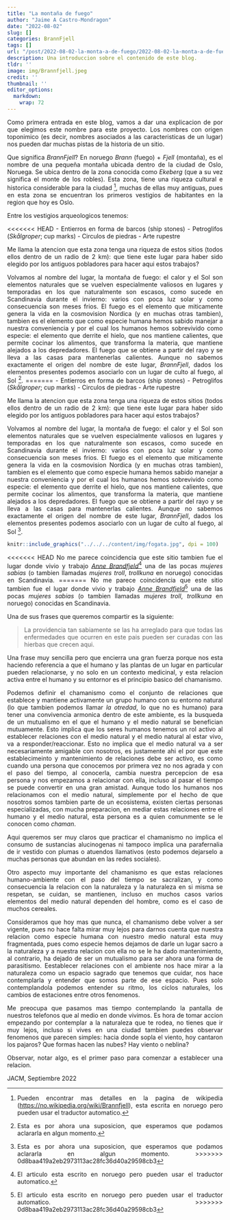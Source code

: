 ```yaml
---
title: "La montaña de fuego"
author: "Jaime A Castro-Mondragon"
date: "2022-08-02"
slug: []
categories: BrannFjell
tags: []
url: "/post/2022-08-02-la-monta-a-de-fuego/2022-08-02-la-monta-a-de-fuego"
description: Una introduccion sobre el contenido de este blog.
tldr: ''
image: img/Brannfjell.jpeg
credit: ''
thumbnail: ''
editor_options:
  markdown:
    wrap: 72
---
```


```{=html}
<style>
body {
  text-align: justify
}
</style>
```
<body style="text-align: justify;">

Como primera entrada en este blog, vamos a dar una explicacion de por
que elegimos este nombre para este proyecto. Los nombres con origen
toponimico (es decir, nombres asociados a las caracteristicas de un
lugar) nos pueden dar muchas pistas de la historia de un sitio.

Que significa *BrannFjell*? En noruego *Brann* (fuego) + *Fjell*
(montaña), es el nombre de una pequeña montaña ubicada dentro de la
ciudad de Oslo, Noruega. Se ubica dentro de la zona conocida como
*Ekeberg* (que a su vez significa el monte de los robles). Esta zona,
tiene una riqueza cultural e historica considerable para la ciudad [^1],
muchas de ellas muy antiguas, pues en esta zona se encuentran los
primeros vestigios de habitantes en la region que hoy es Oslo.

[^1]: Pueden encontrar mas detalles en la pagina de wikipedia
    (<https://no.wikipedia.org/wiki/Brannfjell>), esta escrita en
    noruego pero pueden usar el traductor automatico.

Entre los vestigios arqueologicos tenemos:

<<<<<<< HEAD
- Entierros en forma de barcos (ship stones)
- Petroglifos (*Skålgroper*; cup marks)
- Circulos de piedras
- Arte rupestre

Me llama la atencion que esta zona tenga una riqueza de estos sitios (todos ellos
dentro de un radio de 2 km): que tiene este lugar para haber sido elegido por los
antiguos pobladores para hacer aqui estos trabajos?

Volvamos al nombre del lugar, la montaña de fuego: el calor y el Sol son elementos
naturales que se vuelven especialmente valiosos en lugares y temporadas en los que
naturalmente son escasos, como sucede en Scandinavia durante el invierno: varios
con poca luz solar y como consecuencia son meses frios. El fuego es el elemento
que miticamente genera la vida en la cosmovision Nordica (y en muchas otras tambien),
tambien es el elemento que como especie humana hemos sabido manejar a nuestra 
conveniencia y por el cual los humanos hemos sobrevivido como especie: el elemento
que derrite el hielo, que nos mantiene calientes, que permite cocinar los alimentos, 
que transforma la materia, que mantiene alejados a los depredadores. El fuego que
se obtiene a partir del rayo y se lleva a las casas para mantenerlas calientes.
Aunque no sabemos exactamente el origen del nombre de este lugar, *BrannFjell*, 
dados los elementos presentes podemos asociarlo con un lugar de culto al fuego,
al Sol ^[Esta es por ahora una suposicion, que esperamos que podamos aclararla en algun momento.].
=======
-   Entierros en forma de barcos (ship stones)
-   Petroglifos (*Skålgroper*; cup marks)
-   Circulos de piedras
-   Arte rupestre

Me llama la atencion que esta zona tenga una riqueza de estos sitios
(todos ellos dentro de un radio de 2 km): que tiene este lugar para
haber sido elegido por los antiguos pobladores para hacer aqui estos
trabajos?

Volvamos al nombre del lugar, la montaña de fuego: el calor y el Sol son
elementos naturales que se vuelven especialmente valiosos en lugares y
temporadas en los que naturalmente son escasos, como sucede en
Scandinavia durante el invierno: varios con poca luz solar y como
consecuencia son meses frios. El fuego es el elemento que miticamente
genera la vida en la cosmovision Nordica (y en muchas otras tambien),
tambien es el elemento que como especie humana hemos sabido manejar a
nuestra conveniencia y por el cual los humanos hemos sobrevivido como
especie: el elemento que derrite el hielo, que nos mantiene calientes,
que permite cocinar los alimentos, que transforma la materia, que
mantiene alejados a los depredadores. El fuego que se obtiene a partir
del rayo y se lleva a las casas para mantenerlas calientes. Aunque no
sabemos exactamente el origen del nombre de este lugar, *BrannFjell*,
dados los elementos presentes podemos asociarlo con un lugar de culto al
fuego, al Sol [^2].

[^2]: Esta es por ahora una suposicion, que esperamos que podamos
    aclararla en algun momento.
>>>>>>> 0d8baa419a2eb2973113ac28fc36d40a29598cb3

```r
knitr::include_graphics("../../../content/img/fogata.jpg", dpi = 100)
```

<<<<<<< HEAD
No me parece coincidencia que este sitio tambien fue el lugar donde vivio y trabajo
[*Anne Brandfjeld*](https://no.wikipedia.org/wiki/Anne_Brandfjeld)^[El articulo esta escrito en noruego pero pueden usar el traductor automatico.] una de las pocas 
*mujeres sabias* (o tambien llamadas *mujeres troll*, *trollkuna* en noruego) conocidas
en Scandinavia. 
=======
No me parece coincidencia que este sitio tambien fue el lugar donde
vivio y trabajo [*Anne
Brandfjeld*](https://no.wikipedia.org/wiki/Anne_Brandfjeld)[^3] una de
las pocas *mujeres sabias* (o tambien llamadas *mujeres troll*,
*trollkuna* en noruego) conocidas en Scandinavia.

[^3]: El articulo esta escrito en noruego pero pueden usar el traductor
    automatico.
>>>>>>> 0d8baa419a2eb2973113ac28fc36d40a29598cb3

Una de sus frases que queremos compartir es la siguiente:

> La providencia tan sabiamente se las ha arreglado para que todas las
> enfermedades que ocurren en este pais pueden ser curadas con las
> hierbas que crecen aqui.

Una frase muy sencilla pero que encierra una gran fuerza porque nos esta
haciendo referencia a que el humano y las plantas de un lugar en
particular pueden relacionarse, y no solo en un contexto medicinal, y
esta relacion activa entre el humano y su entornor es el principio
basico del chamanismo.

Podemos definir el chamanismo como el conjunto de relaciones que
establece y mantiene activamente un grupo humano con su entorno natural
(lo que tambien podemos llamar *la otredad*, lo que no es humano) para
tener una convivencia armonica dentro de este ambiente, es la busqueda
de un mutualismo en el que el humano y el medio natural se benefician
mutuamente. Esto implica que los seres humanos tenemos un rol activo al
establecer relaciones con el medio natural y el medio natural al estar
vivo, va a responder/reaccionar. Esto no implica que el medio natural va
a ser necesariamente amigable con nosotros, es justamente ahi el por que
este establecimeinto y mantenimiento de relaciones debe ser activo, es
como cuando una persona que conocemos por primera vez no nos agrada y
con el paso del tiempo, al conocerla, cambia nuestra percepcion de esa
persona y nos empezamos a relacionar con ella, incluso al pasar el
tiempo se puede convertir en una gran amistad. Aunque todo los humanos
nos relacionamos con el medio natural, simplemente por el hecho de que
nosotros somos tambien parte de un ecosistema, existen ciertas personas
especializadas, con mucha preparacion, en mediar estas relaciones entre
el humano y el medio natural, esta persona es a quien comunmente se le
conocen como *chaman*.

Aqui queremos ser muy claros que practicar el chamanismo no implica el
consumo de sustancias alucinogenas ni tampoco implica una parafernalia
de ir vestido con plumas o atuendos llamativos (esto podemos dejarselo a
muchas personas que abundan en las redes sociales).

Otro aspecto muy importante del chamanismo es que estas relaciones
humano-ambiente con el paso del tiempo se sacralizan, y como
consecuencia la relacion con la naturaleza y la naturaleza en si misma
se respetan, se cuidan, se mantienen, incluso en muchos casos varios
elementos del medio natural dependen del hombre, como es el caso de
muchos cereales.

Consideramos que hoy mas que nunca, el chamanismo debe volver a ser
vigente, pues no hace falta mirar muy lejos para darnos cuenta que
nuestra relacion como especie humana con nuestro medio natural esta muy
fragmentada, pues como especie hemos dejamos de darle un lugar sacro a
la naturaleza y a nuestra relacion con ella no se le ha dado
mantenimiento, al contrario, ha dejado de ser un mutualismo para ser
ahora una forma de parasitismo. Eestablecer relaciones con el ambiente
nos hace mirar a la naturaleza como un espacio sagrado que tenemos que
cuidar, nos hace contemplarla y entender que somos parte de ese espacio.
Pues solo contemplandola podemos entender su ritmo, los ciclos
naturales, los cambios de estaciones entre otros fenomenos.

Me preocupa que pasamos mas tiempo contemplando la pantalla de nuestros
telefonos que al medio en donde vivimos. Es hora de tomar accion
empezando por contemplar a la naturaleza que te rodea, no tienes que ir
muy lejos, incluso si vives en una ciudad tambien puedes observar
fenomenos que parecen simples: hacia donde sopla el viento, hoy cantaron
los pajaros? Que formas hacen las nubes? Hay viento o neblina?

Observar, notar algo, es el primer paso para comenzar a establecer una
relacion.

JACM, Septiembre 2022

</body>
